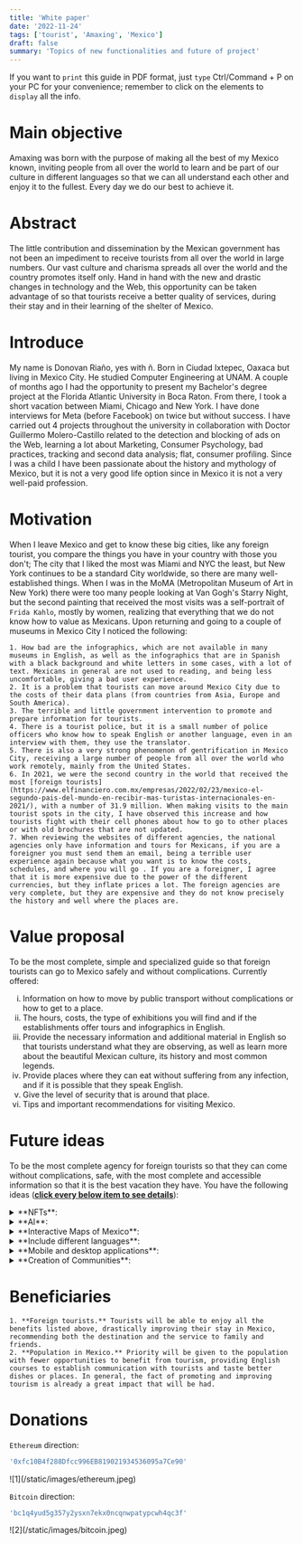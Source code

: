 ```yaml
---
title: 'White paper'
date: '2022-11-24'
tags: ['tourist', 'Amaxing', 'Mexico']
draft: false
summary: 'Topics of new functionalities and future of project'
---
```

If you want to `print` this guide in PDF format, just `type` Ctrl/Command + P on your PC for your convenience; remember to click on the elements to `display` all the info.

# Main objective

Amaxing was born with the purpose of making all the best of my Mexico known, inviting people from all over the world to learn and be part of our culture in different languages so that we can all understand each other and enjoy it to the fullest. Every day we do our best to achieve it.

# Abstract

The little contribution and dissemination by the Mexican government has not been an impediment to receive tourists from all over the world in large numbers. Our vast culture and charisma spreads all over the world and the country promotes itself only. Hand in hand with the new and drastic changes in technology and the Web, this opportunity can be taken advantage of so that tourists receive a better quality of services, during their stay and in their learning of the shelter of Mexico.

# Introduce

My name is Donovan Riaño, yes with ñ. Born in Ciudad Ixtepec, Oaxaca but living in Mexico City. He studied Computer Engineering at UNAM. A couple of months ago I had the opportunity to present my Bachelor's degree project at the Florida Atlantic University in Boca Raton. From there, I took a short vacation between Miami, Chicago and New York. I have done interviews for Meta (before Facebook) on twice but without success. I have carried out 4 projects throughout the university in collaboration with Doctor Guillermo Molero-Castillo related to the detection and blocking of ads on the Web, learning a lot about Marketing, Consumer Psychology, bad practices, tracking and second data analysis; flat, consumer profiling. Since I was a child I have been passionate about the history and mythology of Mexico, but it is not a very good life option since in Mexico it is not a very well-paid profession.

# Motivation

When I leave Mexico and get to know these big cities, like any foreign tourist, you compare the things you have in your country with those you don't; The city that I liked the most was Miami and NYC the least, but New York continues to be a standard City worldwide, so there are many well-established things.
When I was in the MoMA (Metropolitan Museum of Art in New York) there were too many people looking at Van Gogh's Starry Night, but the second painting that received the most visits was a self-portrait of `Frida Kahlo`, mostly by women, realizing that everything that we do not know how to value as Mexicans. Upon returning and going to a couple of museums in Mexico City I noticed the following:

    1. How bad are the infographics, which are not available in many museums in English, as well as the infographics that are in Spanish with a black background and white letters in some cases, with a lot of text. Mexicans in general are not used to reading, and being less uncomfortable, giving a bad user experience. 
    2. It is a problem that tourists can move around Mexico City due to the costs of their data plans (from countries from Asia, Europe and South America).
    3. The terrible and little government intervention to promote and prepare information for tourists.
    4. There is a tourist police, but it is a small number of police officers who know how to speak English or another language, even in an interview with them, they use the translator.
    5. There is also a very strong phenomenon of gentrification in Mexico City, receiving a large number of people from all over the world who work remotely, mainly from the United States.
    6. In 2021, we were the second country in the world that received the most [foreign tourists](https://www.elfinanciero.com.mx/empresas/2022/02/23/mexico-el-segundo-pais-del-mundo-en-recibir-mas-turistas-internacionales-en-2021/), with a number of 31.9 million. When making visits to the main tourist spots in the city, I have observed this increase and how tourists fight with their cell phones about how to go to other places or with old brochures that are not updated.
    7. When reviewing the websites of different agencies, the national agencies only have information and tours for Mexicans, if you are a foreigner you must send them an email, being a terrible user experience again because what you want is to know the costs, schedules, and where you will go . If you are a foreigner, I agree that it is more expensive due to the power of the different currencies, but they inflate prices a lot. The foreign agencies are very complete, but they are expensive and they do not know precisely the history and well where the places are.

# Value proposal

To be the most complete, simple and specialized guide so that foreign tourists can go to Mexico safely and without complications. Currently offered:

<ol type = "i">
    <li> Information on how to move by public transport without complications or how to get to a place. </li>
    <li> The hours, costs, the type of exhibitions you will find and if the establishments offer tours and infographics in English. </li>
    <li> Provide the necessary information and additional material in English so that tourists understand what they are observing, as well as learn more about the beautiful Mexican culture, its history and most common legends. </li>
    <li> Provide places where they can eat without suffering from any infection, and if it is possible that they speak English.</li>
    <li> Give the level of security that is around that place.</li>
    <li> Tips and important recommendations for visiting Mexico.</li>
</ol>

# Future ideas

To be the most complete agency for foreign tourists so that they can come without complications, safe, with the most complete and accessible information so that it is the best vacation they have. You have the following ideas (<u>**click every below item to see details**</u>):


<details>
  <summary>**NFTs**:</summary>
  <ul>
    <li type="square"> Acquisition of the service. Sell service tickets in NFT format, so as not to create physical tickets, count who are the people who have requested it. If for some reason you can't go or want to sell it, you can. </li>
    <li type="square"> Official tokens of archaeological zones or collections of important people. If you have the digital asset in your wallet, you will be able to access the ruins at no cost. In addition, you will be able to integrate your NFT to the Metaverse and show that you own or live in one of these pyramids. <u>Agreements are needed with the government and the INAH (National Institute of Anthropology and History) to release an official collection</u>. </li>
    <li type="square"> Discount tokens in establishments or make a NYC pass type. With these tokens, if you own them, you can get discounts on trips, flights, hotels, associated restaurants. They also make passes so you can access various attractions for a reduced price in packages. </li>
  </ul>
</details>

<details>
  <summary>**AI**:</summary>
    <ul>
        <li>**Take a specialized route.** You can create an account on the site, logging in through your digital asset (passwordless authentication). There, you will be asked questions in two ways, if you want the AI to choose based on your tastes or to tell us a little more. In both cases, you will also be asked what places you plan to visit, but take the interactive map.</li>
        <li>The topics to ask are: </li>
  	    <ul>
            <li>Visit of archaeological ruins (Chichen Itza, Teotihuacan)</li>
            <li>Visit of Magic Towns (Cuetzalan, El Oro, Oaxaca capital)</li> 
            <li>Food tasting (Tacos, chocolate, pozole, chile en Nogada, etc).</li>
            <li>Tasting of alcoholic beverages (Beer, Mezcal, Tequila, Wine)</li>
            <li>Learn about culture (Mainly museums)</li>
            <li>Go to events or festivities (Guelaguetza, concerts like EDC, Formula 1, Day of the Dead, etc.)</li> 
            <li>Climate (Cold or heat). Recommendations for beaches or forests.</li>  
        </ul>
        <li>By having these two elements (questionnaire and places), a specialized guide will be made, in the language of the tourist, with the planning and places to visit, either by recommendation or by personal interest.</li>
        <li>**Reservations.** When continuing, he will be asked if he wants to show a preview of the flights, hotels, packages that he will use in his visit to Mexico, one by one, so that he can check them. He will be able to specify them one by one or all equally with a button. The collaboration and integration of third parties in tourist services is needed.</li>
        <li>**Provide the necessary information you need according to the places you visit.** When I arrived in Mexico, you can start to see your visit itinerary, with the routes, transportation you need to take, as well as if there is an alert if you will go through a place that is not so safe.</li>
        <li>Analyze the information with Machine Learning to find out where the tourists come from, to improve the service and prepare the guides with their own vocabulary from their country and have a better experience.</li>
    </ul>
</details>

<details>
  <summary>**Interactive Maps of Mexico**:</summary>
  <ul>
    <li type="square"> Landing page improvements will be applied so you can watch a couple of videos with the best destinations. At the moment of logging you will see a map that by means of a hover or a touch of the screen will expand the state of the country, it will display the best destinations in a list with photos. </li>
  </ul>
</details>

<details>
  <summary>**Include different languages**:</summary>
  <ul>
    <li type="square"> Your location will be obtained, but you will still be able to change the language. </li>
  </ul>
</details>

<details>
  <summary>**Mobile and desktop applications**:</summary>
  <ul>
    <li type="square"> Currently there is only one Web App. In both cases, complete infographics can be displayed (both written and in audio format), depending on the language and offline so that they can be in the place and understand what they are seeing without any problem. </li>
  </ul>
</details>

<details>
  <summary>**Creation of Communities**:</summary>
  <ul>
    <li type="square"> As if that were not enough and if they do not trust our service, they will have access to communities for free on Discord so that they can discuss among themselves in different languages (segmented channels). This is also useful for amaxing because you can update information or tips without constantly going to places. </li>
  </ul>
</details>


# Beneficiaries

    1. **Foreign tourists.** Tourists will be able to enjoy all the benefits listed above, drastically improving their stay in Mexico, recommending both the destination and the service to family and friends. 
    2. **Population in Mexico.** Priority will be given to the population with fewer opportunities to benefit from tourism, providing English courses to establish communication with tourists and taste better dishes or places. In general, the fact of promoting and improving tourism is already a great impact that will be had.

# Donations

`Ethereum` direction: 
```bash
'0xfc10B4f288Dfcc996EB819021934536095a7Ce90'
```

<div className="flex flex-wrap -mx-2 overflow-hidden xl:-mx-2">
  <div className="my-1 px-2 w-full overflow-hidden xl:my-1 xl:px-2 xl:w-1/2">
    ![1](/static/images/ethereum.jpeg)
  </div>
</div>

`Bitcoin` direction: 
```bash
'bc1q4yud5g357y2ysxn7ekx0ncqnwpatypcwh4qc3f'
```

<div className="flex flex-wrap -mx-2 overflow-hidden xl:-mx-2">
  <div className="my-1 px-2 w-full overflow-hidden xl:my-1 xl:px-2 xl:w-1/2">
    ![2](/static/images/bitcoin.jpeg)
  </div>
</div>
